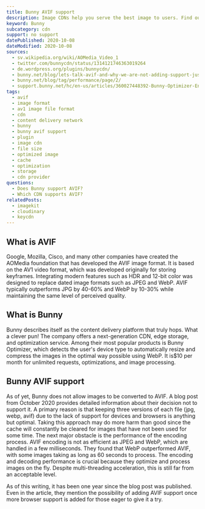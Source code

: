 ```yaml
---
title: Bunny AVIF support
description: Image CDNs help you serve the best image to users. Find out how you can use AVIF images in Bunny.
keyword: Bunny
subcategory: cdn
support: no support
datePublished: 2020-10-08
dateModified: 2020-10-08
sources:
  - sv.wikipedia.org/wiki/AOMedia_Video_1
  - twitter.com/bunnycdn/status/1314121746363019264
  - de.wordpress.org/plugins/bunnycdn/
  - bunny.net/blog/lets-talk-avif-and-why-we-are-not-adding-support-just-yet/
  - bunny.net/blog/tag/performance/page/2/
  - support.bunny.net/hc/en-us/articles/360027448392-Bunny-Optimizer-Engine-Documentation
tags:
  - avif
  - image format
  - av1 image file format
  - cdn
  - content delivery network
  - bunny
  - bunny avif support
  - plugin
  - image cdn
  - file size
  - optimized image
  - cache
  - optimization
  - storage
  - cdn provider
questions:
  - Does Bunny support AVIF?
  - Which CDN supports AVIF?
relatedPosts:
  - imagekit
  - cloudinary
  - keycdn
---
```


## What is AVIF

Google, Mozilla, Cisco, and many other companies have created the AOMedia foundation that has developed the AVIF image format. It is based on the AV1 video format, which was developed originally for storing keyframes. Integrating modern features such as HDR and 12-bit color was designed to replace dated image formats such as JPEG and WebP. AVIF typically outperforms JPG by 40-60% and WebP by 10-30% while maintaining the same level of perceived quality.

## What is Bunny

Bunny describes itself as the content delivery platform that truly hops. What a clever pun! The company offers a next-generation CDN, edge storage, and optimization service. Among their most popular products is Bunny Optimizer, which detects the user's device type to automatically resize and compress the images in the optimal way possible using WebP. It is$10 per month for unlimited requests, optimizations, and image processing.

## Bunny AVIF support

As of yet, Bunny does not allow images to be converted to AVIF. A blog post from October 2020 provides detailed information about their decision not to support it.
A primary reason is that keeping three versions of each file (jpg, webp, avif) due to the lack of support for devices and browsers is anything but optimal. Taking this approach may do more harm than good since the cache will constantly be cleared for images that have not been used for some time. The next major obstacle is the performance of the encoding process. AVIF encoding is not as efficient as JPEG and WebP, which are handled in a few milliseconds. They found that WebP outperformed AVIF, with some images taking as long as 60 seconds to process. The encoding and decoding performance is crucial because they optimize and process images on the fly. Despite multi-threading acceleration, this is still far from an acceptable level.

As of this writing, it has been one year since the blog post was published. Even in the article, they mention the possibility of adding AVIF support once more browser support is added for those eager to give it a try.
